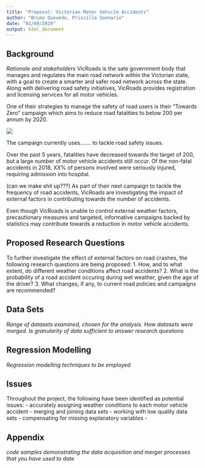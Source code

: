 ```yaml
---
title: "Proposal: Victorian Motor Vehicle Accidents"
author: "Bruno Quevedo, Priscilla Soenario"
date: "01/09/2019"
output: html_document
---
```

## Background
_Rationale and stakeholders_
VicRoads is the sate government body that manages and regulates the main road network within the Victorian state, with a goal to create a smarter and safer road network across the state. Along with delivering road safety initiatives, VicRoads provides registration and licensing services for all motor vehicles.

One of their strategies to manage the safety of road users is their "Towards Zero" campaign which aims to reduce road fatalities to below 200 per annum by 2020.


![](Graphics/VicRoads_Crash_Stats.PNG)

The campaign currently uses....... to tackle road safety issues.

Over the past 5 years, fatalities have decreased towards the target of 200, but a large number of motor vehicle accidents still occur. Of the non-fatal accidents in 2018, XX% of persons involved were seriously injured, requiring admission into hospital.

(can we make shit up???)
As part of their next campaign to tackle the frequency of road accidents, VicRoads are investigating the impact of external factors in contributing towards the number of accidents. 

Even though VicRoads is unable to control external weather factors, precautionary measures and targeted, informative campaigns backed by statistics may contribute towards a reduction in motor vehicle accidents.


## Proposed Research Questions
To further investigate the effect of external factors on road crashes, the following research questions are being proposed:
1. How, and to what extent, do different weather conditions affect road accidents?
2. What is the probability of a road accident occuring during wet weather, given the age of the driver?
3. What changes, if any, to current road policies and campaigns are recommended?

## Data Sets
_Range of datasets examined, chosen for the analysis. How datasets were merged. Is granularity of data sufficient to answer research questions_


## Regression Modelling
_Regression modelling techniques to be employed_


## Issues
Throughout the project, the following have been identified as potential issues:
- accurately assigning weather conditions to each motor vehicle accident
- merging and joining data sets
- working with low quality data sets
- compensating for missing explanatory variables
- 


## Appendix
_code samples demonstrating the data acquisition and merger processes that you have used to date_


